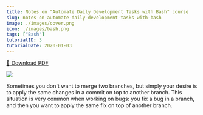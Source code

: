 ```yaml
---
title: Notes on "Automate Daily Development Tasks with Bash" course
slug: notes-on-automate-daily-development-tasks-with-bash
image: ./images/cover.png
icon: ./images/bash.png
tags: ["Bash"]
tutorialID: 3
tutorialDate: 2020-01-03
---
```


[💾 Download PDF](/bash.pdf)

![](./images/cover.png)

Sometimes you don't want to merge two branches, but simply your desire is to apply the same changes in a commit on top to another branch. This situation is very common when working on bugs: you fix a bug in a branch, and then you want to apply the same fix on top of another branch.
